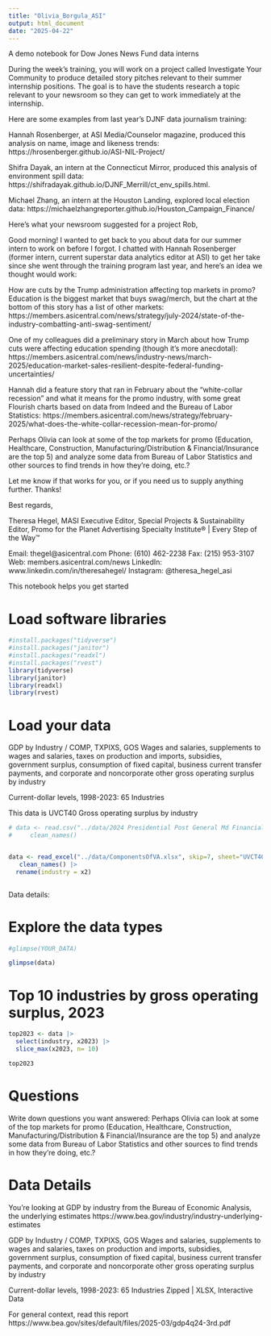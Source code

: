 ```yaml
---
title: "Olivia_Borgula_ASI"
output: html_document
date: "2025-04-22"
---
```


A demo notebook for Dow Jones News Fund data interns

During the week’s training, you will work on a project called Investigate Your Community to produce detailed story pitches relevant to their summer internship positions. The goal is to have the students research a topic relevant to your newsroom so they can get to work immediately at the internship. 

Here are some examples from last year’s DJNF data journalism training:

Hannah Rosenberger, at ASI Media/Counselor magazine, produced this analysis on name, image and likeness trends: https://hrosenberger.github.io/ASI-NIL-Project/

Shifra Dayak, an intern at the Connecticut Mirror, produced this analysis of environment spill data: https://shifradayak.github.io/DJNF_Merrill/ct_env_spills.html.

Michael Zhang, an intern at the Houston Landing, explored local election data: https://michaelzhangreporter.github.io/Houston_Campaign_Finance/


Here's what your newsroom suggested for a project
Rob,
 
Good morning! I wanted to get back to you about data for our summer intern to work on before I forgot. I chatted with Hannah Rosenberger (former intern, current superstar data analytics editor at ASI) to get her take since she went through the training program last year, and here’s an idea we thought would work:
 
How are cuts by the Trump administration affecting top markets in promo? Education is the biggest market that buys swag/merch, but the chart at the bottom of this story has a list of other markets: https://members.asicentral.com/news/strategy/july-2024/state-of-the-industry-combatting-anti-swag-sentiment/
 
One of my colleagues did a preliminary story in March about how Trump cuts were affecting education spending (though it’s more anecdotal): https://members.asicentral.com/news/industry-news/march-2025/education-market-sales-resilient-despite-federal-funding-uncertainties/
 
Hannah did a feature story that ran in February about the “white-collar recession” and what it means for the promo industry, with some great Flourish charts based on data from Indeed and the Bureau of Labor Statistics:  https://members.asicentral.com/news/strategy/february-2025/what-does-the-white-collar-recession-mean-for-promo/
 
Perhaps Olivia can look at some of the top markets for promo (Education, Healthcare, Construction, Manufacturing/Distribution & Financial/Insurance are the top 5) and analyze some data from Bureau of Labor Statistics and other sources to find trends in how they’re doing, etc.?
 
Let me know if that works for you, or if you need us to supply anything further. Thanks!
 
 
Best regards,
 
Theresa Hegel, MASI
Executive Editor, Special Projects & Sustainability
Editor, Promo for the Planet
Advertising Specialty Institute® | Every Step of the Way™
 
Email: thegel@asicentral.com
Phone: (610) 462-2238
Fax: (215) 953-3107
Web: members.asicentral.com/news
LinkedIn: www.linkedin.com/in/theresahegel/
Instagram: @theresa_hegel_asi





This notebook helps you get started

# Load software libraries
```r
#install.packages("tidyverse")
#install.packages("janitor")
#install.packages("readxl")
#install.packages("rvest")
library(tidyverse)
library(janitor)
library(readxl)
library(rvest)

```


# Load your data

GDP by Industry / COMP, TXPIXS, GOS
Wages and salaries, supplements to wages and salaries, taxes on production and imports, subsidies, government surplus, consumption of fixed capital, business current transfer payments, and corporate and noncorporate other gross operating surplus by industry

Current-dollar levels, 1998-2023: 65 Industries

This data is UVCT40	Gross operating surplus by industry

```r

# data <- read.csv("../data/2024 Presidential Post General Md Financial Info 2024 Presidential Post General .csv") |> 
#     clean_names()


data <- read_excel("../data/ComponentsOfVA.xlsx", skip=7, sheet="UVCT40-A") |> 
   clean_names() |> 
  rename(industry = x2)



```

Data details:


# Explore the data types
```r

#glimpse(YOUR_DATA)

glimpse(data)

```

# Top 10 industries by gross operating surplus, 2023
```r

top2023 <- data |> 
  select(industry, x2023) |> 
  slice_max(x2023, n= 10)

top2023
```



# Questions 

Write down questions you want answered:
Perhaps Olivia can look at some of the top markets for promo (Education, Healthcare, Construction, Manufacturing/Distribution & Financial/Insurance are the top 5) and analyze some data from Bureau of Labor Statistics and other sources to find trends in how they’re doing, etc.?


# Data Details

You're looking at GDP by industry from the Bureau of Economic Analysis, the underlying estimates
https://www.bea.gov/industry/industry-underlying-estimates

GDP by Industry / COMP, TXPIXS, GOS
Wages and salaries, supplements to wages and salaries, taxes on production and imports, subsidies, government surplus, consumption of fixed capital, business current transfer payments, and corporate and noncorporate other gross operating surplus by industry

Current-dollar levels, 1998-2023: 65 Industries Zipped | XLSX, Interactive Data


For general context, read this report
https://www.bea.gov/sites/default/files/2025-03/gdp4q24-3rd.pdf

